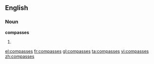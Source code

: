==English==

===Noun===
'''compasses'''

#{{plural of|compass}}

[[el:compasses]]
[[fr:compasses]]
[[gl:compasses]]
[[ta:compasses]]
[[vi:compasses]]
[[zh:compasses]]